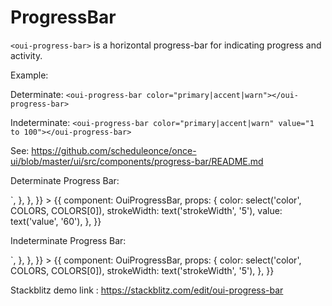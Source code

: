 
<Meta title="MDX/ProgressBar" />

# ProgressBar

`<oui-progress-bar>` is a horizontal progress-bar for indicating progress and activity.

Example:

Determinate: `<oui-progress-bar color="primary|accent|warn"></oui-progress-bar>`

Indeterminate: `<oui-progress-bar color="primary|accent|warn" value="1 to 100"></oui-progress-bar>`

See: https://github.com/scheduleonce/once-ui/blob/master/ui/src/components/progress-bar/README.md

Determinate Progress Bar:

<Canvas>
  <Story
    name="Determinate"
    parameters={{
      docs: {
        source: {
          code: `<oui-progress-bar color="primary" value="60"></oui-progress-bar>`,
        },
      },
    }}
  >
    {{
      component: OuiProgressBar,
      props: {
        color: select('color', COLORS, COLORS[0]),
        strokeWidth: text('strokeWidth', '5'),
        value: text('value', '60'),
      },
    }}
  </Story>
</Canvas>

Indeterminate Progress Bar:

<Canvas>
  <Story
    name="Indeterminate"
    parameters={{
      docs: {
        source: {
          code: `<oui-progress-bar color="primary"></oui-progress-bar>`,
        },
      },
    }}
  >
    {{
      component: OuiProgressBar,
      props: {
        color: select('color', COLORS, COLORS[0]),
        strokeWidth: text('strokeWidth', '5'),
      },
    }}
  </Story>
</Canvas>

Stackblitz demo link : https://stackblitz.com/edit/oui-progress-bar

<ArgsTable of={OuiProgressBar} />

